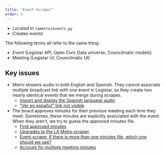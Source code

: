 ```yaml
---
title: "Event Scraper"
order: 4
---
```


- Located in `lametro/events.py`
- Creates events

::: {.callout-tip}
The following terms all refer to the same thing:

- Event (Legistar API, Open Civic Data universe, Councilmatic models)
- Meeting (Legistar UI, Councilmatic UI)
:::

## Key issues

- Metro streams audio in both English and Spanish. They cannot associate multiple
broadcast link with one event in Legistar, so they create two nearly identical events that
we merge during scrapes.
  - [Import and display the Spanish language audio](https://github.com/Metro-Records/la-metro-councilmatic/issues/263)
  - ["Ver en español" link not visible](https://github.com/Metro-Records/la-metro-councilmatic/issues/393)
- The board approves minutes for their previous meeting each time they meet. Sometimes,
these minutes are explicitly associated with the event. When they aren't, we try to guess
the approved minutes file.
  - [Find approved minutes](https://github.com/opencivicdata/scrapers-us-municipal/pull/291)
  - [Upgrades to the LA Metro scraper](https://github.com/opencivicdata/scrapers-us-municipal/pull/299)
  - [Event scrape: If there is more than one minutes file, which one should we use?](https://github.com/Metro-Records/la-metro-councilmatic/issues/742)
  - [Account for multiple meeting minutes](https://github.com/Metro-Records/scrapers-lametro/issues/16)